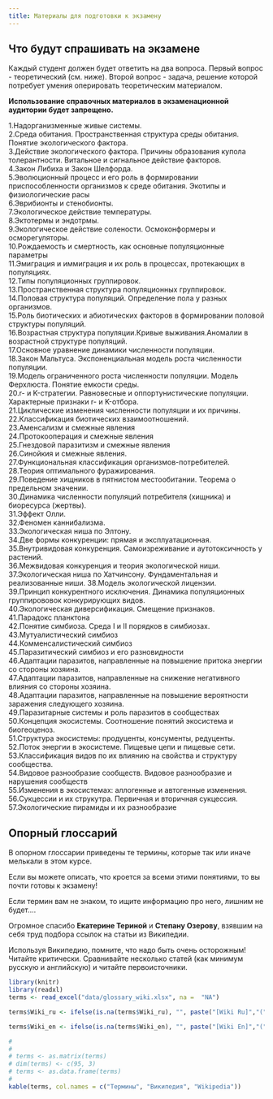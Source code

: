 ```yaml
---
title: Материалы для подготовки к экзамену
---
```


## Что будут спрашивать на экзамене

Каждый студент должен будет ответить на два вопроса. Первый вопрос - теоретический (см. ниже). Второй вопрос - задача, решение которой потребует умения оперировать теоретическим материалом.


**Использование справочных материалов в экзаменационной аудитории будет запрещено.**  

<!-- Версия для биологов -->
<!-- Список теоретических вопросов (именно они и будут предложены на экзамене) -->

<!-- **Восклицательным знаком (!) помечены те вопросы, ответы на которые были даны на семинарах или в литературе, рекомендованной для самостоятельного изучения (самостоятельные работы №№ 1, 2)** -->

<!-- 1.Надорганизменные живые системы.            -->
<!-- 2.Среда обитания. Пространственная структура среды обитания. Понятие экологического фактора.            -->
<!-- 3.Действие экологического фактора. Причины образования купола толерантности. Витальное и сигнальное действие факторов. -->
<!-- 4.Закон Либиха и Закон Шелфорда.            -->
<!-- 5!.Эволюционный процесс и его роль в формировании приспособленности организмов к среде обитания. Экотипы и физиологические расы            -->
<!-- 6.Эврибионты и стенобионты.            -->
<!-- 7!.Изменение реакции организмов на действие экологического фактора в пространстве и времени. Ритмы в активности организмов: Циркадные и лунные ритмы.            -->
<!-- 8.Классификации экологических факторов.            -->
<!-- 9!.Экологическое действие света (фотопериодизм)            -->
<!-- 10!.Экологическое действие света (сциофиты и гелиофиты)            -->
<!-- 11!.Экологическое действие температуры.            -->
<!-- 12.Эктотермы и эндотрмы. Правило суммы эффективных температур.            -->
<!-- 13.Экологическое действие солености. Осмоконформеры и осморегуляторы.            -->
<!-- 14.Ресурсы и их отличие от других факторов среды.            -->
<!-- 15.Унитарные и модулярные организмы и особенности их связи с окружающей средой.            -->
<!-- 16.Методы определения численности популяционных группировок.            -->
<!-- 17.Рождаемость и смертность, как основные популяционные параметры            -->
<!-- 18.Эмиграция и иммиграция и их роль в процессах, протекающих в популяциях.            -->
<!-- 19.Типы популяционных группировок.            -->
<!-- 20.Пространственная структура популяционных группировок.            -->
<!-- 21.Половая структура популяций. Определение пола у разных организмов.            -->
<!-- 22.Роль биотических и абиотических факторов в формировании половой структуры популяций.            -->
<!-- 23.Циклические изменения в половой структуре популяций.            -->
<!-- 24.Возрастная структура популяции.Кривые выживания.Аномалии в возрастной структуре популяций.            -->
<!-- 25.Основное уравнение динамики численности популяции.            -->
<!-- 26.Закон Мальтуса. Экспоненциальная модель роста численности популяции.            -->
<!-- 27.Модель ограниченного роста численности популяции. Модель Ферхлюста. Понятие емкости среды. Динамика первого и второго порядка.             -->
<!-- 28.r- и K-стратегии. Равновесные и оппортунистические популяции. Характерные признаки r- и K-отбора.             -->
<!-- 29.Классификация стратегий видов Раменского-Грайма            -->
<!-- 30.Циклические изменения численности популяции и их причины.            -->
<!-- 31.Классификация симфизиологичских связей            -->
<!-- 32.Классификация взаимоотношений по результату взаимодействий.             -->
<!-- 33.Аменсализм и смежные явления            -->
<!-- 34.Протокооперация и смежные явления            -->
<!-- 35.Гнездовой паразитизм и смежные явления            -->
<!-- 36.Cинойкия и смежные явления.            -->
<!-- 37.Функциональная классификация организмов-потребителей.            -->
<!-- 38.Теория оптимального фуражирования.            -->
<!-- 39.Поведение хищников в пятнистом местообитании. Теорема о предельном значении.            -->
<!-- 40.Динамика численности популяций потребителя (хищника) и биоресурса (жертвы).            -->
<!-- 41.Эффект Олли.            -->
<!-- 42.Феномен каннибализма.            -->
<!-- 43.Экологическая ниша по Элтону. Гильдии.            -->
<!-- 44.Две формы конкуренции: прямая и эксплуатационная.            -->
<!-- 45.Внутривидовая конкуренция. Самоизреживание и аутотоксичность у растений.            -->
<!-- 46.Межвидовая конкуренция и теория экологической ниши.            -->
<!-- 47.Экологическая ниша по Хатчинсону. Фундаментальная и реализованные ниши.            -->
<!-- 48.Модель экологической лицензии.            -->
<!-- 49.Принцип конкурентного исключения. Динамика популяций конкурирующих видов.            -->
<!-- 50.Особенности конкурентных взаимоотношений в растительных сообществах            -->
<!-- 51.Экологическая диверсификация. Смещение признаков.            -->
<!-- 52.Парадокс планктона            -->
<!-- 53.Влияние межвидовой и внутривидовой конкуренции на место видов в экосистеме.            -->
<!-- 54.Понятие симбиоза. Среда I и II порядков в симбиозах.            -->
<!-- 55.Стратегии симбионтов и хозяев в становлении разных типов симбиозов.            -->
<!-- 56.Мутуалистический симбиоз            -->
<!-- 57.Комменсалистический симбиоз            -->
<!-- 58.Паразитический симбиоз и его разновидности            -->
<!-- 59.Адаптации паразитов, направленные на повышение притока энергии со стороны хозяина.            -->
<!-- 60.Адаптации паразитов, направленные на снижение негативного влияния со стороны хозяина.            -->
<!-- 61.Адаптации паразитов, направленные на повышение вероятности заражения следующего хозяина.            -->
<!-- 62.Паразитарные системы и роль паразитов в сообществах            -->
<!-- 63.Концепция экосистемы. Соотношение понятий экосистема и биогеоценоз.            -->
<!-- 64!.Автотрофный и гетеротрофный компоненты экосистемы, их пространственное и временнóе разделение.            -->
<!-- 65.Структура экосистемы: продуценты, консументы, редуценты.            -->
<!-- 66.Поток энергии в экосистеме. Пищевые цепи и пищевые сети.            -->
<!-- 67!.Биогеохимические циклы (на примере цикла углерода). Обменный и резервный фонды биогеохимических циклов.            -->
<!-- 68.Классификация видов по их влиянию на свойства и структуру сообщества.            -->
<!-- 69.Видовое разнообразие сообществ. Видовое разнообразие и нарушения сообществ            -->
<!-- 70!.Изменения в экосистемах: аллогенные и автогенные изменения.            -->
<!-- 71!.Cукцессии и их струкутра. Первичная и вторичная сукцессия.            -->
<!-- 72!.Флуктуации и их разнообразие.                       -->
<!-- 73.Экосистемный и популяционный подход в экологии.            -->
<!-- 74!.Экологические ниши в растительном мире            -->
<!-- 75!.Жизненные формы животных и растений. Жизненные формы по Раункиеру.            -->
<!-- 76.В чём сходство и в чём различие понятий «хищник», «детритофаг» и «редуцент»?            -->
<!-- 77.Автотрофные и гетеротрофные экосистемы.            -->
<!-- 78.Гетеротрофные антропогенные экосистемы            -->
<!-- 79!.Биологическая продуктивность экосистем            -->
<!-- 80!.Круговороты органического вещества в водных и наземных экосистемах            -->
<!-- 81.Экологические пирамиды и их разнообразие            -->
<!-- 82!.Агроэкосистемы и их отличия от естественных фотоавтотрофных экосистем.            -->
<!-- 83.Эксперимент «Биосфера 2» и причины его остановки.            -->
<!-- 84.Суть и критика теории «Моноклимакса» Ф. Клеменса            -->
<!-- 85.Адвентивные и инвазионные виды            -->
<!-- 86!.Основные биомы суши, их площадь и продуктивность.            -->



<!-- Список вопросов для биотехнологов -->

1.Надорганизменные живые системы.    
2.Среда обитания. Пространственная структура среды обитания. Понятие экологического фактора.  
3.Действие экологического фактора. Причины образования купола толерантности. Витальное и сигнальное действие факторов.   
4.Закон Либиха и Закон Шелфорда.    
5.Эволюционный процесс и его роль в формировании приспособленности организмов к среде обитания. Экотипы и физиологические расы    
6.Эврибионты и стенобионты.   
7.Экологическое действие температуры.    
8.Эктотермы и эндотрмы.    
9.Экологическое действие солености. Осмоконформеры и осморегуляторы.    
10.Рождаемость и смертность, как основные популяционные параметры    
11.Эмиграция и иммиграция и их роль в процессах, протекающих в популяциях.    
12.Типы популяционных группировок.   
13.Пространственная структура популяционных группировок.   
14.Половая структура популяций. Определение пола у разных организмов.   
15.Роль биотических и абиотических факторов в формировании половой структуры популяций.   
16.Возрастная структура популяции.Кривые выживания.Аномалии в возрастной структуре популяций.    
17.Основное уравнение динамики численности популяции.   
18.Закон Мальтуса. Экспоненциальная модель роста численности популяции.   
19.Модель ограниченного роста численности популяции. Модель Ферхлюста. Понятие емкости среды.    
20.r- и K-стратегии. Равновесные и оппортунистические популяции. Характерные признаки r- и K-отбора.    
21.Циклические изменения численности популяции и их причины.   
22.Классификация биотических взаимоотношений.   
23.Аменсализм и смежные явления   
24.Протокооперация и смежные явления    
25.Гнездовой паразитизм и смежные явления   
26.Cинойкия и смежные явления.    
27.Функциональная классификация организмов-потребителей.    
28.Теория оптимального фуражирования.    
29.Поведение хищников в пятнистом местообитании. Теорема о предельном значении.    
30.Динамика численности популяций потребителя (хищника) и биоресурса (жертвы).    
31.Эффект Олли.    
32.Феномен каннибализма.    
33.Экологическая ниша по Элтону.    
34.Две формы конкуренции: прямая и эксплуатационная.    
35.Внутривидовая конкуренция. Самоизреживание и аутотоксичность у растений.   
36.Межвидовая конкуренция и теория экологической ниши.    
37.Экологическая ниша по Хатчинсону. Фундаментальная и реализованные ниши.
38.Модель экологической лицензии.    
39.Принцип конкурентного исключения. Динамика популяционных группирововок конкурирующих видов.    
40.Экологическая диверсификация. Смещение признаков.   
41.Парадокс планктона    
42.Понятие симбиоза. Среда I и II порядков в симбиозах.   
43.Мутуалистический симбиоз  
44.Комменсалистический симбиоз   
45.Паразитический симбиоз и его разновидности           
46.Адаптации паразитов, направленные на повышение притока энергии со стороны хозяина.    
47.Адаптации паразитов, направленные на снижение негативного влияния со стороны хозяина.    
48.Адаптации паразитов, направленные на повышение вероятности заражения следующего хозяина.   
49.Паразитарные системы и роль паразитов в сообществах    
50.Концепция экосистемы. Соотношение понятий экосистема и биогеоценоз.    
51.Структура экосистемы: продуценты, консументы, редуценты.    
52.Поток энергии в экосистеме. Пищевые цепи и пищевые сети.    
53.Классификация видов по их влиянию на свойства и структуру сообщества.   
54.Видовое разнообразие сообществ. Видовое разнообразие и нарушения сообществ    
55.Изменения в экосистемах: аллогенные и автогенные изменения.    
56.Cукцессии и их струкутра. Первичная и вторичная сукцессия.    
57.Экологические пирамиды и их разнообразие     







## Опорный глоссарий {.smaller}

В опорном глоссарии приведены те термины, которые так или иначе мелькали в этом курсе. 

Если вы можете описать, что кроется за всеми этими понятиями, то вы почти готовы к экзамену!

Если термин вам не знаком, то ищите информацию про него, лишним не будет....

Огромное спасибо **Екатерине Териной** и **Степану Озерову**, взявшим на себя труд подбора ссылок на статьи из Википедии.

Используя Википедию, помните, что надо быть очень осторожным! Читайте критически. Сравнивайте несколько статей (как минимум русскую и английскую) и читайте первоисточники. 

```r
library(knitr)
library(readxl)
terms <- read_excel("data/glossary_wiki.xlsx", na =  "NA")

terms$Wiki_ru <- ifelse(is.na(terms$Wiki_ru), "", paste("[Wiki Ru]","(",terms$Wiki_ru,")", sep = ""))

terms$Wiki_en <- ifelse(is.na(terms$Wiki_en), "", paste("[Wiki En]","(",terms$Wiki_en,")", sep = ""))

# 
# 
# terms <- as.matrix(terms)
# dim(terms) <- c(95, 3)
# terms <- as.data.frame(terms)
# 
kable(terms, col.names = c("Термины", "Википедия", "Wikipedia"))
```


<!-- ```{r, echo=FALSE, message=FALSE} -->
<!-- library(readxl) -->
<!-- library(dplyr) -->

<!-- # exam_date <- "17 мая 1" -->
<!-- exam_date <- "17 мая 2" -->

<!-- students <- read_excel("data/Exam_2021_biotech_schedule.xlsx") -->

<!-- group <- students %>% filter(Date == exam_date) -->

<!-- files <- list.files("data/Bilets") -->

<!-- files_sample <- sample(files, nrow(group)) -->

<!-- task <- data.frame(Name = paste(group$Name), Link = paste("[Задача](data/Bilets/",files_sample,")", sep = "")) -->


<!-- ``` -->


<!-- ## Вопросы для экзамена -->

<!-- ```{r, echo=FALSE, message=FALSE} -->
<!-- kable(task, col.names = c("Ф.И.", "Задача для экзамена")) -->
<!-- ``` -->

